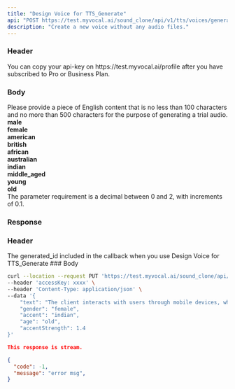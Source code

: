 ```yaml
---
title: "Design Voice for TTS_Generate"
api: "POST https://test.myvocal.ai/sound_clone/api/v1/tts/voices/generation/generate"
description: "Create a new voice without any audio files."
---
```


### Header
<ParamField header="accessKey"   type="string" required>
  You can copy your api-key on https://test.myvocal.ai/profile after you have subscribed to Pro or Business Plan.
</ParamField>

### Body
<ParamField body="text" type="string" required>
  Please provide a piece of English content that is no less than 100 characters and no more than 500 characters for the purpose of generating a trial audio.
</ParamField>
<ParamField body="gender" type="string" required>
<div><b>male</b></div>
<div><b>female</b></div>
</ParamField>

<ParamField body="accent" type="string" required>
<div><b>american</b></div>
<div><b>british</b></div>
<div><b>african</b></div>
<div><b>australian</b></div>
<div><b>indian</b></div>
</ParamField>

<ParamField body="age" type="string" required>
<div><b>middle_aged</b></div>
<div><b>young</b></div>
<div><b>old</b></div>

</ParamField>
<ParamField body="accentStrength" type="string" required>
  The parameter requirement is a decimal between 0 and 2, with increments of 0.1.
</ParamField>


### Response
### Header
<ResponseField name="generatedId"   type="string" >
    The generated_id included in the callback when you use Design Voice for TTS_Generate
</ResponseField>
### Body


<RequestExample>

```bash Example Request
curl --location --request PUT 'https://test.myvocal.ai/sound_clone/api/v1/tts/voices' \
--header 'accessKey: xxxx' \
--header 'Content-Type: application/json' \
--data '{
	"text": "The client interacts with users through mobile devices, while the server is responsible for data  in",
	"gender": "female",
	"accent": "indian",
	"age": "old",
	"accentStrength": 1.4
}'
```
</RequestExample>

<ResponseExample>

```json  200（success）
This response is stream.
```
```json  200（fail）
{
  "code": -1,
  "message": "error msg",
}
```

</ResponseExample>

